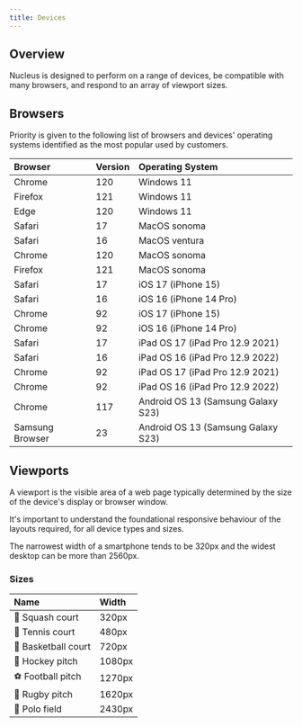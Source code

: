 ```yaml
---
title: Devices
---
```


## Overview

<div class="purpose">
Nucleus is designed to perform on a range of devices, be compatible with many browsers, and respond to an array of viewport sizes.
</div>

## Browsers

Priority is given to the following list of browsers and devices' operating systems identified as the most popular used by customers.

| Browser | Version | Operating System |
| :--- | :--- | :--- |
| Chrome | 120 | Windows 11 |
| Firefox | 121 | Windows 11 |
| Edge | 120 | Windows 11 |
| Safari | 17 | MacOS sonoma |
| Safari | 16 | MacOS ventura |
| Chrome | 120 | MacOS sonoma |
| Firefox | 121 | MacOS sonoma |
| Safari | 17 | iOS 17 (iPhone 15) |
| Safari | 16 | iOS 16 (iPhone 14 Pro) |
| Chrome | 92 | iOS 17 (iPhone 15) |
| Chrome | 92 | iOS 16 (iPhone 14 Pro) |
| Safari | 17 | iPad OS 17 (iPad Pro 12.9 2021) |
| Safari | 16 | iPad OS 16 (iPad Pro 12.9 2022) |
| Chrome | 92 | iPad OS 17 (iPad Pro 12.9 2021) |
| Chrome | 92 | iPad OS 16 (iPad Pro 12.9 2022) |
| Chrome | 117 | Android OS 13 (Samsung Galaxy S23) |
| Samsung Browser | 23 | Android OS 13 (Samsung Galaxy S23) |

## Viewports

A viewport is the visible area of a web page typically determined by the size of the device's display or browser window.

It's important to understand the foundational responsive behaviour of the layouts required, for all device types and sizes.

The narrowest width of a smartphone tends to be 320px and the widest desktop can be more than 2560px.

### Sizes

| Name | Width |
| :--- | :--- |
| 🔵 Squash court | 320px |
| 🎾 Tennis court | 480px |
| 🏀 Basketball court | 720px |
| 🏑 Hockey pitch | 1080px |
| ⚽ Football pitch | 1270px |
| 🏉 Rugby pitch | 1620px |
| 👕 Polo field | 2430px |
